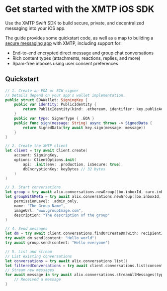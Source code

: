 
# Get started with the XMTP iOS SDK

Use the XMTP Swift SDK to build secure, private, and decentralized messaging into your iOS app.

The guide provides some quickstart code, as well as a map to building a [secure messaging app](/protocol/security) with XMTP, including support for:

- End-to-end encrypted direct message and group chat conversations
- Rich content types (attachments, reactions, replies, and more)
- Spam-free inboxes using user consent preferences

## Quickstart

```swift [Swift]
// 1. Create an EOA or SCW signer
// Details depend on your app's wallet implementation.
public struct EOAWallet: SigningKey {
    public var identity: PublicIdentity {
        return PublicIdentity(kind: .ethereum, identifier: key.publicAddress)
    }
    public var type: SignerType { .EOA }
    public func sign(message: String) async throws -> SignedData {
        return SignedData(try await key.sign(message: message))
    }
}

// 2. Create the XMTP client
let client = try await Client.create(
    account: SigningKey,
    options: ClientOptions.init(
        api: .init(env: .production, isSecure: true),
        dbEncryptionKey: keyBytes // 32 bytes
    )
)

// 3. Start conversations
let group = try await alix.conversations.newGroup([bo.inboxId, caro.inboxId])
let groupWithMeta = try await alix.conversations.newGroup([bo.inboxId, caro.inboxId],
    permissionLevel: .admin_only,
    name: "The Group Name",
    imageUrl: "www.groupImage.com",
    description: "The description of the group"
)

// 4. Send messages
let dm = try await client.conversations.findOrCreateDm(with: recipientInboxId)
try await dm.send(content: "Hello world")
try await group.send(content: "Hello everyone")

// 5. List and stream
// List existing conversations
let conversations = try await alix.conversations.list()
let filteredConversations = try await client.conversations.list(consentState: .allowed)
// Stream new messages
for await message in try await alix.conversations.streamAllMessages(type: /* OPTIONAL .dms, .groups, .all */, consentState: [.allowed]) {
    // Received a message
}
```

<InboxGetStarted /> 
